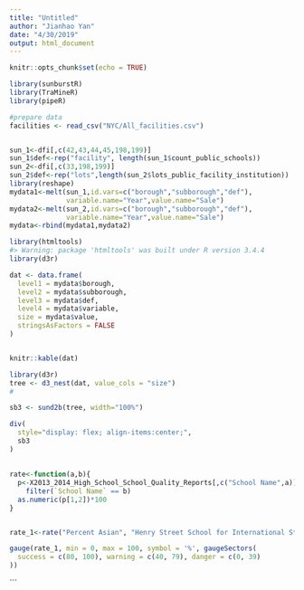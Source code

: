 ```yaml
---
title: "Untitled"
author: "Jianhao Yan"
date: "4/30/2019"
output: html_document
---
```


```r
knitr::opts_chunk$set(echo = TRUE)
```

```r
library(sunburstR)
library(TraMineR)
library(pipeR)
```





```r
#prepare data
facilities <- read_csv("NYC/All_facilities.csv")


sun_1<-dfi[,c(42,43,44,45,198,199)]
sun_1$def<-rep("facility", length(sun_1$count_public_schools))
sun_2<-dfi[,c(33,198,199)]
sun_2$def<-rep("lots",length(sun_2$lots_public_facility_institution))
library(reshape)
mydata1<-melt(sun_1,id.vars=c("borough","subborough","def"),
              variable.name="Year",value.name="Sale")
mydata2<-melt(sun_2,id.vars=c("borough","subborough","def"),
              variable.name="Year",value.name="Sale")
mydata<-rbind(mydata1,mydata2)

```


```r
library(htmltools)
#> Warning: package 'htmltools' was built under R version 3.4.4
library(d3r)

dat <- data.frame(
  level1 = mydata$borough,
  level2 = mydata$subborough,
  level3 = mydata$def,
  level4 = mydata$variable,
  size = mydata$value,
  stringsAsFactors = FALSE
)


knitr::kable(dat)


```


```r
library(d3r)
tree <- d3_nest(dat, value_cols = "size")
#
```





```r
sb3 <- sund2b(tree, width="100%")

div(
  style="display: flex; align-items:center;",
  sb3
)
```







##
```r


rate<-function(a,b){
  p<-X2013_2014_High_School_School_Quality_Reports[,c("School Name",a)]%>%
    filter(`School Name` == b)
  as.numeric(p[1,2])*100
}


rate_1<-rate("Percent Asian", "Henry Street School for International Studies")

gauge(rate_1, min = 0, max = 100, symbol = '%', gaugeSectors(
  success = c(80, 100), warning = c(40, 79), danger = c(0, 39)
))
```


















```




